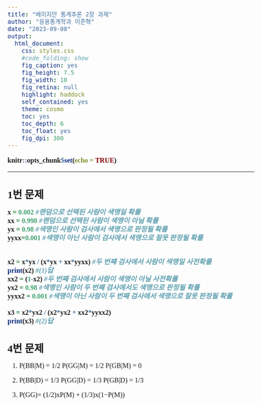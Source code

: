 ```yaml
---
title: "베이지안 통계추론 2장 과제"
author: "응용통계학과 이준혁"
date: "2023-09-08"
output:
  html_document:
    css: styles.css
    #code_folding: show
    fig_caption: yes
    fig_height: 7.5
    fig_width: 10
    fig_retina: null
    highlight: haddock
    self_contained: yes
    theme: cosmo
    toc: yes
    toc_depth: 6
    toc_float: yes
    fig_dpi: 300
---
```


```r
knitr::opts_chunk$set(echo = TRUE)
```
<style type="text/css">
  body, td {
     font-size: 16px;
     font-family: 맑은 고딕
  }
  code.r{
    font-size: 16px;
    font-weight: bold;
    font-family: 맑은 고딕
  }
  pre {
    font-size: 14px
    font-family: 맑은 고딕
  }
  h1,h2,h3,h4,h5,h6{
    font-family: 맑은 고딕;
    font-weight: bold;
  }
  h1{
    font-size: 18pt;
  }
  h2{
    font-size: 16pt;
  }
  h3{
    font-size: 14pt;
  }
</style>

---

# 1번 문제

```r
x = 0.002 #랜덤으로 선택된 사람이 색맹일 확률
xx = 0.998 #랜덤으로 선택된 사람이 색맹이 아닐 확률
yx = 0.98 #색맹인 사람이 검사에서 색맹으로 판정될 확률
yyxx=0.001 #색맹이 아닌 사람이 검사에서 색맹으로 잘못 판정될 확률


x2 = x*yx / (x*yx + xx*yyxx) #두 번째 검사에서 사람이 색맹일 사전확률
print(x2) #(1)답
xx2 = (1-x2) #두 번째 검사에서 사람이 색맹이 아닐 사전확률
yx2 = 0.98 #색맹인 사람이 두 번째 검사에서도 색맹으로 판정될 확률
yyxx2 = 0.001 #색맹이 아닌 사람이 두 번째 검사에서 색맹으로 잘못 판정될 확률

x3 = x2*yx2 / (x2*yx2 + xx2*yyxx2)
print(x3) #(2)답

```

# 4번 문제
(1)
P(BB|M) = 1/2
P(GG|M) = 1/2
P(GB|M) = 0

(2)
P(BB|D) = 1/3
P(GG|D) = 1/3
P(GB|D) = 1/3

(3)
P(GG)= (1/2)xP(M) + (1/3)x(1−P(M))